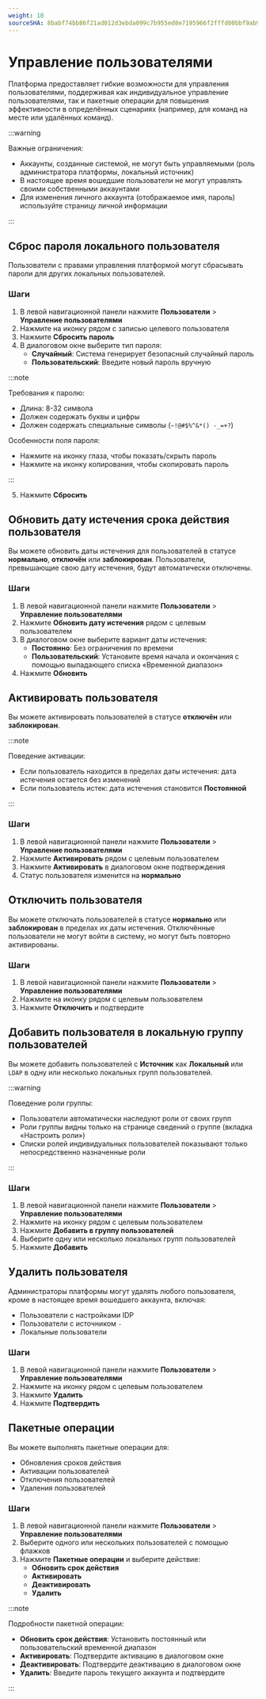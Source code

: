 ```yaml
---
weight: 10
sourceSHA: 8babf74bb86f21ad012d3ebda099c7b955ed8e7195966f2fffd00bbf9ab924d5
---
```


# Управление пользователями

Платформа предоставляет гибкие возможности для управления пользователями, поддерживая как индивидуальное управление пользователями, так и пакетные операции для повышения эффективности в определённых сценариях (например, для команд на месте или удалённых команд).

:::warning

Важные ограничения:

- Аккаунты, созданные системой, не могут быть управляемыми (роль администратора платформы, локальный источник)
- В настоящее время вошедшие пользователи не могут управлять своими собственными аккаунтами
- Для изменения личного аккаунта (отображаемое имя, пароль) используйте страницу личной информации

:::

## Сброс пароля локального пользователя

Пользователи с правами управления платформой могут сбрасывать пароли для других локальных пользователей.

### Шаги

1. В левой навигационной панели нажмите **Пользователи** > **Управление пользователями**
2. Нажмите на иконку рядом с записью целевого пользователя
3. Нажмите **Сбросить пароль**
4. В диалоговом окне выберите тип пароля:
   - **Случайный**: Система генерирует безопасный случайный пароль
   - **Пользовательский**: Введите новый пароль вручную

:::note

Требования к паролю:

- Длина: 8-32 символа
- Должен содержать буквы и цифры
- Должен содержать специальные символы (`~!@#$%^&*() -_=+?`)

Особенности поля пароля:

- Нажмите на иконку глаза, чтобы показать/скрыть пароль
- Нажмите на иконку копирования, чтобы скопировать пароль

:::

5. Нажмите **Сбросить**

## Обновить дату истечения срока действия пользователя

Вы можете обновить даты истечения для пользователей в статусе **нормально**, **отключён** или **заблокирован**. Пользователи, превышающие свою дату истечения, будут автоматически отключены.

### Шаги

1. В левой навигационной панели нажмите **Пользователи** > **Управление пользователями**
2. Нажмите **Обновить дату истечения** рядом с целевым пользователем
3. В диалоговом окне выберите вариант даты истечения:
   - **Постоянно**: Без ограничения по времени
   - **Пользовательский**: Установите время начала и окончания с помощью выпадающего списка «Временной диапазон»
4. Нажмите **Обновить**

## Активировать пользователя

Вы можете активировать пользователей в статусе **отключён** или **заблокирован**.

:::note

Поведение активации:

- Если пользователь находится в пределах даты истечения: дата истечения остается без изменений
- Если пользователь истек: дата истечения становится **Постоянной**

:::

### Шаги

1. В левой навигационной панели нажмите **Пользователи** > **Управление пользователями**
2. Нажмите **Активировать** рядом с целевым пользователем
3. Нажмите **Активировать** в диалоговом окне подтверждения
4. Статус пользователя изменится на **нормально**

## Отключить пользователя

Вы можете отключать пользователей в статусе **нормально** или **заблокирован** в пределах их даты истечения. Отключённые пользователи не могут войти в систему, но могут быть повторно активированы.

### Шаги

1. В левой навигационной панели нажмите **Пользователи** > **Управление пользователями**
2. Нажмите на иконку рядом с целевым пользователем
3. Нажмите **Отключить** и подтвердите

## Добавить пользователя в локальную группу пользователей

Вы можете добавить пользователей с **Источник** как **Локальный** или `LDAP` в одну или несколько локальных групп пользователей.

:::warning

Поведение роли группы:

- Пользователи автоматически наследуют роли от своих групп
- Роли группы видны только на странице сведений о группе (вкладка «Настроить роли»)
- Списки ролей индивидуальных пользователей показывают только непосредственно назначенные роли

:::

### Шаги

1. В левой навигационной панели нажмите **Пользователи** > **Управление пользователями**
2. Нажмите на иконку рядом с целевым пользователем
3. Нажмите **Добавить в группу пользователей**
4. Выберите одну или несколько локальных групп пользователей
5. Нажмите **Добавить**

## Удалить пользователя

Администраторы платформы могут удалять любого пользователя, кроме в настоящее время вошедшего аккаунта, включая:

- Пользователи с настройками IDP
- Пользователи с источником `-`
- Локальные пользователи

### Шаги

1. В левой навигационной панели нажмите **Пользователи** > **Управление пользователями**
2. Нажмите на иконку рядом с целевым пользователем
3. Нажмите **Удалить**
4. Нажмите **Подтвердить**

## Пакетные операции

Вы можете выполнять пакетные операции для:

- Обновления сроков действия
- Активации пользователей
- Отключения пользователей
- Удаления пользователей

### Шаги

1. В левой навигационной панели нажмите **Пользователи** > **Управление пользователями**
2. Выберите одного или нескольких пользователей с помощью флажков
3. Нажмите **Пакетные операции** и выберите действие:
   - **Обновить срок действия**
   - **Активировать**
   - **Деактивировать**
   - **Удалить**

:::note

Подробности пакетной операции:

- **Обновить срок действия**: Установить постоянный или пользовательский временной диапазон
- **Активировать**: Подтвердите активацию в диалоговом окне
- **Деактивировать**: Подтвердите деактивацию в диалоговом окне
- **Удалить**: Введите пароль текущего аккаунта и подтвердите

:::

